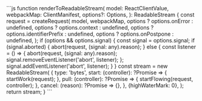 
<CodeBlock>
```js
function renderToReadableStream(
  model: ReactClientValue,
  webpackMap: ClientManifest,
  options?: Options,
): ReadableStream {
  const request = createRequest(
    model,
    webpackMap,
    options ? options.onError : undefined,
    options ? options.context : undefined,
    options ? options.identifierPrefix : undefined,
    options ? options.onPostpone : undefined,
  );
  if (options && options.signal) {
    const signal = options.signal;
    if (signal.aborted) {
      abort(request, (signal: any).reason);
    } else {
      const listener = () => {
        abort(request, (signal: any).reason);
        signal.removeEventListener('abort', listener);
      };
      signal.addEventListener('abort', listener);
    }
  }
  const stream = new ReadableStream(
    {
      type: 'bytes',
      start: (controller): ?Promise<void> => {
        startWork(request);
      },
      pull: (controller): ?Promise<void> => {
        startFlowing(request, controller);
      },
      cancel: (reason): ?Promise<void> => {},
    },
    {highWaterMark: 0},
  );
  return stream;
}
```
</CodeBlock>